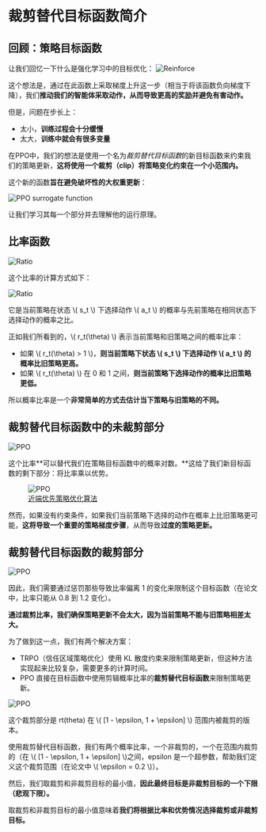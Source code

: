 # 裁剪替代目标函数简介
## 回顾：策略目标函数

让我们回忆一下什么是强化学习中的目标优化：
<img src="https://huggingface.co/datasets/huggingface-deep-rl-course/course-images/resolve/main/en/unit9/lpg.jpg" alt="Reinforce"/>

这个想法是，通过在此函数上采取梯度上升这一步（相当于将该函数负向梯度下降），我们**推动我们的智能体采取动作，从而导致更高的奖励并避免有害动作。**

但是，问题在步长上：
- 太小，**训练过程会十分缓慢**
- 太大，**训练中就会有很多变量**


在PPO中，我们的想法是使用一个名为*裁剪替代目标函数*的新目标函数来约束我们的策略更新，**这将使用一个裁剪（clip）将策略变化约束在一个小范围内。**

这个新的函数**旨在避免破坏性的大权重更新**：

<img src="https://huggingface.co/datasets/huggingface-deep-rl-course/course-images/resolve/main/en/unit9/ppo-surrogate.jpg" alt="PPO surrogate function"/>

让我们学习其每一个部分并去理解他的运行原理。

## 比率函数
<img src="https://huggingface.co/datasets/huggingface-deep-rl-course/course-images/resolve/main/en/unit9/ratio1.jpg" alt="Ratio"/>

这个比率的计算方式如下：

<img src="https://huggingface.co/datasets/huggingface-deep-rl-course/course-images/resolve/main/en/unit9/ratio2.jpg" alt="Ratio"/>

它是当前策略在状态 \\( s_t \\) 下选择动作 \\( a_t \\) 的概率与先前策略在相同状态下选择动作的概率之比。

正如我们所看到的，\\( r_t(\theta) \\) 表示当前策略和旧策略之间的概率比率：


- 如果 \\( r_t(\theta) > 1 \\)，**则当前策略下状态 \\( s_t \\) 下选择动作 \\( a_t \\) 的概率比旧策略更高。**
- 如果 \\( r_t(\theta) \\) 在 0 和 1 之间，**则当前策略下选择动作的概率比旧策略更低。**

所以概率比率是一个**非常简单的方式去估计当下策略与旧策略的不同。**


## 裁剪替代目标函数中的未裁剪部分
<img src="https://huggingface.co/datasets/huggingface-deep-rl-course/course-images/resolve/main/en/unit9/unclipped1.jpg" alt="PPO"/>

这个比率**可以替代我们在策略目标函数中的概率对数。**这给了我们新目标函数的剩下部分：将比率乘以优势。

<figure class="image table text-center m-0 w-full">
  <img src="https://huggingface.co/datasets/huggingface-deep-rl-course/course-images/resolve/main/en/unit9/unclipped2.jpg" alt="PPO"/>
  <figcaption><a href="https://arxiv.org/pdf/1707.06347.pdf">近端优先策略优化算法</a></figcaption>
</figure>

然而，如果没有约束条件，如果我们当前策略下选择的动作在概率上比旧策略更可能，**这将导致一个重要的策略梯度步骤**，从而导致**过度的策略更新。**

## 裁剪替代目标函数的裁剪部分

<img src="https://huggingface.co/datasets/huggingface-deep-rl-course/course-images/resolve/main/en/unit9/clipped.jpg" alt="PPO"/>

因此，我们需要通过惩罚那些导致比率偏离 1 的变化来限制这个目标函数（在论文中，比率只能从 0.8 到 1.2 变化）。

**通过裁剪比率，我们确保策略更新不会太大，因为当前策略不能与旧策略相差太大。**

为了做到这一点，我们有两个解决方案：

- TRPO（信任区域策略优化）使用 KL 散度约束来限制策略更新，但这种方法实现起来比较复杂，需要更多的计算时间。
- PPO 直接在目标函数中使用剪辑概率比率的**裁剪替代目标函数**来限制策略更新。

<img src="https://huggingface.co/datasets/huggingface-deep-rl-course/course-images/resolve/main/en/unit9/clipped.jpg" alt="PPO"/>

这个裁剪部分是 rt(theta) 在 \\( [1 - \epsilon, 1 + \epsilon] \\) 范围内被裁剪的版本。

使用裁剪替代目标函数，我们有两个概率比率，一个非裁剪的，一个在范围内裁剪的（在 \\( [1 - \epsilon, 1 + \epsilon] \\)之间，epsilon 是一个超参数，帮助我们定义这个裁剪范围（在论文中 \\( \epsilon = 0.2 \\)）。

然后，我们取裁剪和非裁剪目标的最小值，**因此最终目标是非裁剪目标的一个下限（悲观下限）。**

取裁剪和非裁剪目标的最小值意味着**我们将根据比率和优势情况选择裁剪或非裁剪目标。**

